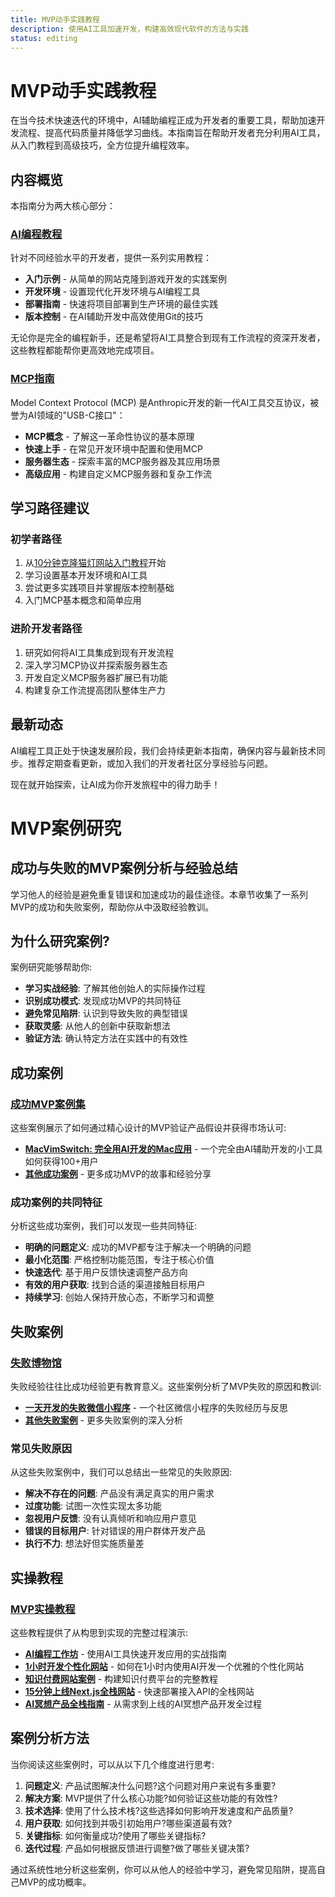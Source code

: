 ```yaml
---
title: MVP动手实践教程
description: 使用AI工具加速开发，构建高效现代软件的方法与实践
status: editing
---
```


# MVP动手实践教程

在当今技术快速迭代的环境中，AI辅助编程正成为开发者的重要工具，帮助加速开发流程、提高代码质量并降低学习曲线。本指南旨在帮助开发者充分利用AI工具，从入门教程到高级技巧，全方位提升编程效率。

## 内容概览

本指南分为两大核心部分：

### [AI编程教程](/docs/guide/building/tutorials)

针对不同经验水平的开发者，提供一系列实用教程：

- **入门示例** - 从简单的网站克隆到游戏开发的实践案例
- **开发环境** - 设置现代化开发环境与AI编程工具
- **部署指南** - 快速将项目部署到生产环境的最佳实践
- **版本控制** - 在AI辅助开发中高效使用Git的技巧

无论你是完全的编程新手，还是希望将AI工具整合到现有工作流程的资深开发者，这些教程都能帮你更高效地完成项目。

### [MCP指南](/docs/tools/mcp)

Model Context Protocol (MCP) 是Anthropic开发的新一代AI工具交互协议，被誉为AI领域的"USB-C接口"：

- **MCP概念** - 了解这一革命性协议的基本原理
- **快速上手** - 在常见开发环境中配置和使用MCP
- **服务器生态** - 探索丰富的MCP服务器及其应用场景
- **高级应用** - 构建自定义MCP服务器和复杂工作流

## 学习路径建议

### 初学者路径
1. 从[10分钟克隆猫灯网站入门教程](/docs/guide/building/tutorials/getting-started-10min-cat-lamp-website-clone)开始
2. 学习设置基本开发环境和AI工具
3. 尝试更多实践项目并掌握版本控制基础
4. 入门MCP基本概念和简单应用

### 进阶开发者路径
1. 研究如何将AI工具集成到现有开发流程
2. 深入学习MCP协议并探索服务器生态
3. 开发自定义MCP服务器扩展已有功能
4. 构建复杂工作流提高团队整体生产力

## 最新动态

AI编程工具正处于快速发展阶段，我们会持续更新本指南，确保内容与最新技术同步。推荐定期查看更新，或加入我们的开发者社区分享经验与问题。

现在就开始探索，让AI成为你开发旅程中的得力助手！



# MVP案例研究
## 成功与失败的MVP案例分析与经验总结

学习他人的经验是避免重复错误和加速成功的最佳途径。本章节收集了一系列MVP的成功和失败案例，帮助你从中汲取经验教训。

## 为什么研究案例?

案例研究能够帮助你:

- **学习实战经验**: 了解其他创始人的实际操作过程
- **识别成功模式**: 发现成功MVP的共同特征
- **避免常见陷阱**: 认识到导致失败的典型错误
- **获取灵感**: 从他人的创新中获取新想法
- **验证方法**: 确认特定方法在实践中的有效性

## 成功案例

### [成功MVP案例集](/docs/case-studies/success-stories)

这些案例展示了如何通过精心设计的MVP验证产品假设并获得市场认可:

- **[MacVimSwitch: 完全用AI开发的Mac应用](/docs/case-studies/macvimswitch)** - 一个完全由AI辅助开发的小工具如何获得100+用户
- **[其他成功案例](/docs/case-studies/more-success-stories)** - 更多成功MVP的故事和经验分享

### 成功案例的共同特征

分析这些成功案例，我们可以发现一些共同特征:

- **明确的问题定义**: 成功的MVP都专注于解决一个明确的问题
- **最小化范围**: 严格控制功能范围，专注于核心价值
- **快速迭代**: 基于用户反馈快速调整产品方向
- **有效的用户获取**: 找到合适的渠道接触目标用户
- **持续学习**: 创始人保持开放心态，不断学习和调整

## 失败案例

### [失败博物馆](/docs/case-studies/failure-museum)

失败经验往往比成功经验更有教育意义。这些案例分析了MVP失败的原因和教训:

- **[一天开发的失败微信小程序](/docs/case-studies/failed-wechat-miniprogram)** - 一个社区微信小程序的失败经历与反思
- **[其他失败案例](/docs/case-studies/more-failure-cases)** - 更多失败案例的深入分析

### 常见失败原因

从这些失败案例中，我们可以总结出一些常见的失败原因:

- **解决不存在的问题**: 产品没有满足真实的用户需求
- **过度功能**: 试图一次性实现太多功能
- **忽视用户反馈**: 没有认真倾听和响应用户意见
- **错误的目标用户**: 针对错误的用户群体开发产品
- **执行不力**: 想法好但实施质量差

## 实操教程

### [MVP实操教程](/docs/case-studies/practical-tutorials)

这些教程提供了从构思到实现的完整过程演示:

- **[AI编程工作坊](/docs/case-studies/ai-programming-workshop)** - 使用AI工具快速开发应用的实战指南
- **[1小时开发个性化网站](/docs/case-studies/1h-website)** - 如何在1小时内使用AI开发一个优雅的个性化网站
- **[知识付费网站案例](/docs/case-studies/knowledge-payment-website)** - 构建知识付费平台的完整教程
- **[15分钟上线Next.js全栈网站](/docs/case-studies/15min-nextjs-website)** - 快速部署接入API的全栈网站
- **[AI冥想产品全栈指南](/docs/case-studies/ai-meditation-product)** - 从需求到上线的AI冥想产品开发全过程

## 案例分析方法

当你阅读这些案例时，可以从以下几个维度进行思考:

1. **问题定义**: 产品试图解决什么问题?这个问题对用户来说有多重要?
2. **解决方案**: MVP提供了什么核心功能?如何验证这些功能的有效性?
3. **技术选择**: 使用了什么技术栈?这些选择如何影响开发速度和产品质量?
4. **用户获取**: 如何找到并吸引初始用户?哪些渠道最有效?
5. **关键指标**: 如何衡量成功?使用了哪些关键指标?
6. **迭代过程**: 产品如何根据反馈进行调整?做了哪些关键决策?

通过系统性地分析这些案例，你可以从他人的经验中学习，避免常见陷阱，提高自己MVP的成功概率。 